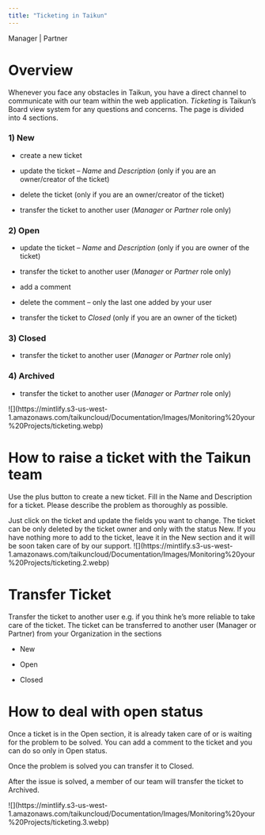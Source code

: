```yaml
---
title: "Ticketing in Taikun"
---
```


<Icon icon="user-tie" iconType="solid" /> Manager | <Icon icon="handshake" iconType="solid" /> Partner

# Overview&#x20;

Whenever you face any obstacles in Taikun, you have a direct channel to communicate with our team within the web application. *Ticketing* is Taikun’s Board view system for any questions and concerns. The page is divided into 4 sections.

### **1) New**

* create a new ticket

* update the ticket – *Name* and *Description* (only if you are an owner/creator of the ticket)

* delete the ticket (only if you are an owner/creator of the ticket)

* transfer the ticket to another user (*Manager* or *Partner* role only)

### **2) Open**

* update the ticket – *Name* and *Description* (only if you are owner of the ticket)

* transfer the ticket to another user (*Manager* or *Partner* role only)

* add a comment

* delete the comment – only the last one added by your user

* transfer the ticket to *Closed* (only if you are an owner of the ticket)

### **3) Closed**

* transfer the ticket to another user (*Manager* or *Partner* role only)

### **4) Archived**

* transfer the ticket to another user (*Manager* or *Partner* role only)

<Frame caption="Ticketing">
  ![](https://mintlify.s3-us-west-1.amazonaws.com/taikuncloud/Documentation/Images/Monitoring%20your%20Projects/ticketing.webp)
</Frame>

# How to raise a ticket with the Taikun team

Use the plus button to create a new ticket. Fill in the Name and Description for a ticket. Please describe the problem as thoroughly as possible.

<AccordionGroup>
  <Accordion title="Update the ticket, if you have any new information." icon="file-pen">
    Just click on the ticket and update the fields you want to change.
  </Accordion>

  <Accordion title="Delete the ticket." icon="trash">
    The ticket can be only deleted by the ticket owner and only with the status New.
  </Accordion>

  <Accordion title="Let our team take care of the ticket." icon="heart-circle-check">
    If you have nothing more to add to the ticket, leave it in the New section and it will be soon taken care of by our support.
  </Accordion>
</AccordionGroup>

<Frame caption="Create New Ticket">
  ![](https://mintlify.s3-us-west-1.amazonaws.com/taikuncloud/Documentation/Images/Monitoring%20your%20Projects/ticketing.2.webp)
</Frame>

# Transfer Ticket

Transfer the ticket to another user e.g. if you think he’s more reliable to take care of the ticket. The ticket can be transferred to another user (Manager or Partner) from your Organization in the sections

* New

* Open

* Closed

# How to deal with open status

Once a ticket is in the Open section, it is already taken care of or is waiting for the problem to be solved. You can add a comment to the ticket and you can do so only in Open status.

Once the problem is solved you can transfer it to Closed.

After the issue is solved, a member of our team will transfer the ticket to Archived.

<Frame caption="Edit Ticket">
  ![](https://mintlify.s3-us-west-1.amazonaws.com/taikuncloud/Documentation/Images/Monitoring%20your%20Projects/ticketing.3.webp)
</Frame>